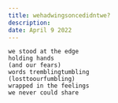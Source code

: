 ```yaml
---
title: wehadwingsoncedidntwe?
description: 
date: April 9 2022
---
```

```
we stood at the edge
holding hands
(and our fears)
words tremblingtumbling
(losttoourfumbling)
wrapped in the feelings
we never could share
```